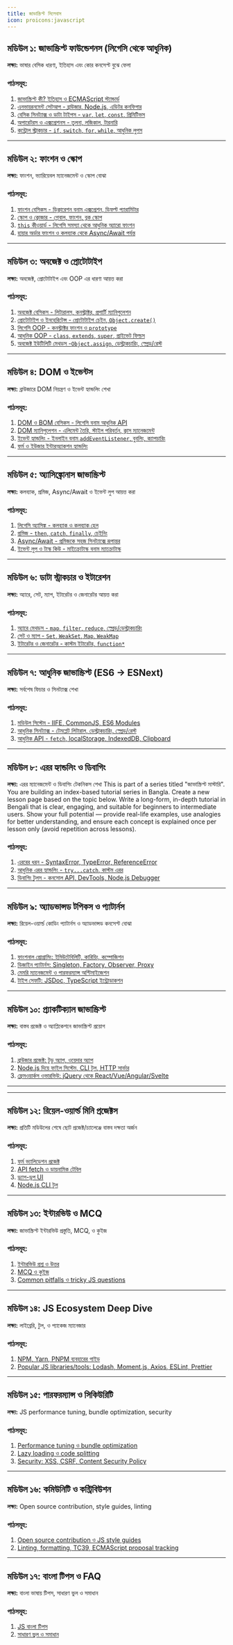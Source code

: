 ```yaml
---
title: জাভাস্ক্রিপ্ট সিলেবাস
icon: proicons:javascript
---
```


## মডিউল ১: জাভাস্ক্রিপ্ট ফাউন্ডেশনস (লিগেসি থেকে আধুনিক)

**লক্ষ্য:** ভাষার বেসিক ধারণা, ইতিহাস এবং কোর কনসেপ্ট বুঝে ফেলা

### পাঠসমূহ:
1. [জাভাস্ক্রিপ্ট কী? ইতিহাস ও ECMAScript স্ট্যান্ডার্ড](/js/history)
2. [এনভায়রনমেন্ট সেটআপ - ব্রাউজার, Node.js, এডিটর কনফিগার](/js/environment-setup)
3. [বেসিক সিনট্যাক্স ও ডাটা টাইপস - `var`, `let`, `const`, প্রিমিটিভস](/js/syntax-datatypes)
4. [অপারেটরস ও এক্সপ্রেশনস - তুলনা, লজিকাল, টারনারি](/js/operators)
5. [কন্ট্রোল স্ট্রাকচার - `if`, `switch`, `for`, `while`, আধুনিক লুপস](/js/control-structures)

---

## মডিউল ২: ফাংশন ও স্কোপ

**লক্ষ্য:** ফাংশন, ভ্যারিয়েবল ম্যানেজমেন্ট ও স্কোপ বোঝা

### পাঠসমূহ:
1. [ফাংশন বেসিকস - ডিক্লারেশন বনাম এক্সপ্রেশন, ডিফল্ট প্যারামিটার](/js/functions-basics)
2. [স্কোপ ও ক্লোজার - গ্লোবাল, ফাংশন, ব্লক স্কোপ](/js/scope-closures)
3. [`this` কীওয়ার্ড - লিগেসি সমস্যা থেকে আধুনিক অ্যারো ফাংশন](/js/this-keyword)
4. [হায়ার অর্ডার ফাংশন ও কলব্যাক থেকে Async/Await পর্যন্ত](/js/function-patterns)

---

## মডিউল ৩: অবজেক্ট ও প্রোটোটাইপ

**লক্ষ্য:** অবজেক্ট, প্রোটোটাইপ এবং OOP এর ধারণা আয়ত্ত করা

### পাঠসমূহ:
1. [অবজেক্ট বেসিকস - লিটারালস, কনস্ট্রাক্টর, প্রপার্টি ম্যানিপুলেশন](/js/object-basics)
2. [প্রোটোটাইপ ও ইনহেরিটেন্স - প্রোটোটাইপ চেইন, `Object.create()`](/js/prototypes)
3. [লিগেসি OOP - কনস্ট্রাক্টর ফাংশন ও `prototype`](/js/legacy-oop)
4. [আধুনিক OOP - `class`, `extends`, `super`, প্রাইভেট ফিল্ডস](/js/es6-classes)
5. [অবজেক্ট ইউটিলিটি মেথডস -`Object.assign`, ডেস্ট্রাকচারিং, স্প্রেড/রেস্ট](/js/object-utilities)

---

## মডিউল ৪: DOM ও ইভেন্টস

**লক্ষ্য:** ব্রাউজারে DOM নিয়ন্ত্রণ ও ইভেন্ট হ্যান্ডলিং শেখা

### পাঠসমূহ:
1. [DOM ও BOM বেসিকস - লিগেসি বনাম আধুনিক API](/js/dom-basics)
2. [DOM ম্যানিপুলেশন - এলিমেন্ট তৈরি, স্টাইল পরিবর্তন, ক্লাস ম্যানেজমেন্ট](/js/dom-manipulation)
3. [ইভেন্ট হ্যান্ডলিং - ইনলাইন বনাম `addEventListener`, বুবলিং, ক্যাপচারিং](/js/events)
4. [ফর্ম ও ইউজার ইন্টারঅ্যাকশন হ্যান্ডলিং](/js/forms)

---

## মডিউল ৫: অ্যাসিঙ্ক্রোনাস জাভাস্ক্রিপ্ট

**লক্ষ্য:** কলব্যাক, প্রমিজ, Async/Await ও ইভেন্ট লুপ আয়ত্ত করা

### পাঠসমূহ:
1. [লিগেসি অ্যাসিঙ্ক - কলব্যাক ও কলব্যাক হেল](/js/callbacks)
2. [প্রমিজ - `then`, `catch`, `finally`, চেইনিং](/js/promises)
3. [Async/Await - প্রমিজকে সহজ সিনট্যাক্সে রূপান্তর](/js/async-await)
4. [ইভেন্ট লুপ ও টাস্ক কিউ - মাইক্রোটাস্ক বনাম ম্যাক্রোটাস্ক](/js/event-loop)

---

## মডিউল ৬: ডাটা স্ট্রাকচার ও ইটারেশন

**লক্ষ্য:** অ্যারে, সেট, ম্যাপ, ইটারেটর ও জেনারেটর আয়ত্ত করা

### পাঠসমূহ:
1. [অ্যারে মেথডস - `map`, `filter`, `reduce`, স্প্রেড/ডেস্ট্রাকচারিং](/js/arrays)
2. [সেট ও ম্যাপ - `Set`, `WeakSet`, `Map`, `WeakMap`](/js/sets-maps)
3. [ইটারেটর ও জেনারেটর - কাস্টম ইটারেটর, `function*`](/js/iterators-generators)

---

## মডিউল ৭: আধুনিক জাভাস্ক্রিপ্ট (ES6 → ESNext)

**লক্ষ্য:** সর্বশেষ ফিচার ও সিনট্যাক্স শেখা

### পাঠসমূহ:
1. [মডিউল সিস্টেম - IIFE, CommonJS, ES6 Modules](/js/modules)
2. [আধুনিক সিনট্যাক্স - টেমপ্লেট লিটারাল, ডেস্ট্রাকচারিং, স্প্রেড/রেস্ট](/js/modern-syntax)
3. [আধুনিক API - `fetch`, localStorage, IndexedDB, Clipboard](/js/modern-apis)

---

## মডিউল ৮: এরর হ্যান্ডলিং ও ডিবাগিং

**লক্ষ্য:** এরর ম্যানেজমেন্ট ও ডিবাগিং টেকনিকস শেখা
This is part of a series titled "জাভাস্ক্রিপ্ট মাস্টারি". You are building an index-based tutorial series in Bangla. Create a new lesson page based on the topic below. Write a long-form, in-depth tutorial in Bengali that is clear, engaging, and suitable for beginners to intermediate users. Show your full potential — provide real-life examples, use analogies for better understanding, and ensure each concept is explained once per lesson only (avoid repetition across lessons).


### পাঠসমূহ:
1. [এররের ধরন - SyntaxError, TypeError, ReferenceError](/js/errors)
2. [আধুনিক এরর হ্যান্ডলিং - `try...catch`, কাস্টম এরর](/js/error-handling)
3. [ডিবাগিং টুলস - কনসোল API, DevTools, Node.js Debugger](/js/debugging)

---


## মডিউল ৯: অ্যাডভান্সড টপিকস ও প্যাটার্নস

**লক্ষ্য:** রিয়েল-ওয়ার্ল্ড কোডিং প্যাটার্নস ও অ্যাডভান্সড কনসেপ্ট বোঝা

### পাঠসমূহ:
1. [ফাংশনাল প্রোগ্রামিং: ইমিউটেবিলিটি, কারিয়িং, কম্পোজিশন](/js/functional-programming)
2. [ডিজাইন প্যাটার্নস: Singleton, Factory, Observer, Proxy](/js/design-patterns)
3. [মেমরি ম্যানেজমেন্ট ও পারফরম্যান্স অপ্টিমাইজেশন](/js/performance)
4. [টাইপ সেফটি: JSDoc, TypeScript ইন্ট্রোডাকশন](/js/types)

---

## মডিউল ১০: প্র্যাকটিক্যাল জাভাস্ক্রিপ্ট

**লক্ষ্য:** বাস্তব প্রজেক্ট ও অ্যাপ্লিকেশনে জাভাস্ক্রিপ্ট প্রয়োগ

### পাঠসমূহ:
1. [ব্রাউজার প্রজেক্ট: টুডু অ্যাপ, ওয়েদার অ্যাপ](/js/browser-projects)
2. [Node.js দিয়ে ফাইল সিস্টেম, CLI টুল, HTTP সার্ভার](/js/node-projects)
3. [ফ্রেমওয়ার্কস ওভারভিউ: jQuery থেকে React/Vue/Angular/Svelte](/js/frameworks)

---


---

## মডিউল ১২: রিয়েল-ওয়ার্ল্ড মিনি প্রজেক্টস

**লক্ষ্য:** প্রতিটি মডিউলের শেষে ছোট প্রজেক্ট/চ্যালেঞ্জে বাস্তব দক্ষতা অর্জন

### পাঠসমূহ:
1. [ফর্ম ভ্যালিডেশন প্রজেক্ট](/js/project-form-validation)
2. [API fetch ও ডায়নামিক টেবিল](/js/project-api-table)
3. [ড্র্যাগ-ড্রপ UI](/js/project-drag-drop)
4. [Node.js CLI টুল](/js/project-cli)

---

## মডিউল ১৩: ইন্টারভিউ ও MCQ

**লক্ষ্য:** জাভাস্ক্রিপ্ট ইন্টারভিউ প্রস্তুতি, MCQ, ও কুইজ

### পাঠসমূহ:
1. [ইন্টারভিউ প্রশ্ন ও উত্তর](/js/interview-questions)
2. [MCQ ও কুইজ](/js/mcq-quiz)
3. [Common pitfalls ও tricky JS questions](/js/pitfalls)

---

## মডিউল ১৪: JS Ecosystem Deep Dive

**লক্ষ্য:** লাইব্রেরি, টুল, ও প্যাকেজ ম্যানেজার

### পাঠসমূহ:
1. [NPM, Yarn, PNPM ব্যবহারের গাইড](/js/package-managers)
2. [Popular JS libraries/tools: Lodash, Moment.js, Axios, ESLint, Prettier](/js/libraries-tools)

---

## মডিউল ১৫: পারফরম্যান্স ও সিকিউরিটি

**লক্ষ্য:** JS performance tuning, bundle optimization, security

### পাঠসমূহ:
1. [Performance tuning ও bundle optimization](/js/performance-tuning)
2. [Lazy loading ও code splitting](/js/lazy-loading)
3. [Security: XSS, CSRF, Content Security Policy](/js/security)

---

## মডিউল ১৬: কমিউনিটি ও কন্ট্রিবিউশন

**লক্ষ্য:** Open source contribution, style guides, linting

### পাঠসমূহ:
1. [Open source contribution ও JS style guides](/js/community)
2. [Linting, formatting, TC39, ECMAScript proposal tracking](/js/linting-proposals)

---

## মডিউল ১৭: বাংলা টিপস ও FAQ

**লক্ষ্য:** বাংলা ভাষায় টিপস, সাধারণ ভুল ও সমাধান

### পাঠসমূহ:
1. [JS বাংলা টিপস](/js/bangla-tips)
2. [সাধারণ ভুল ও সমাধান](/js/common-faq)
